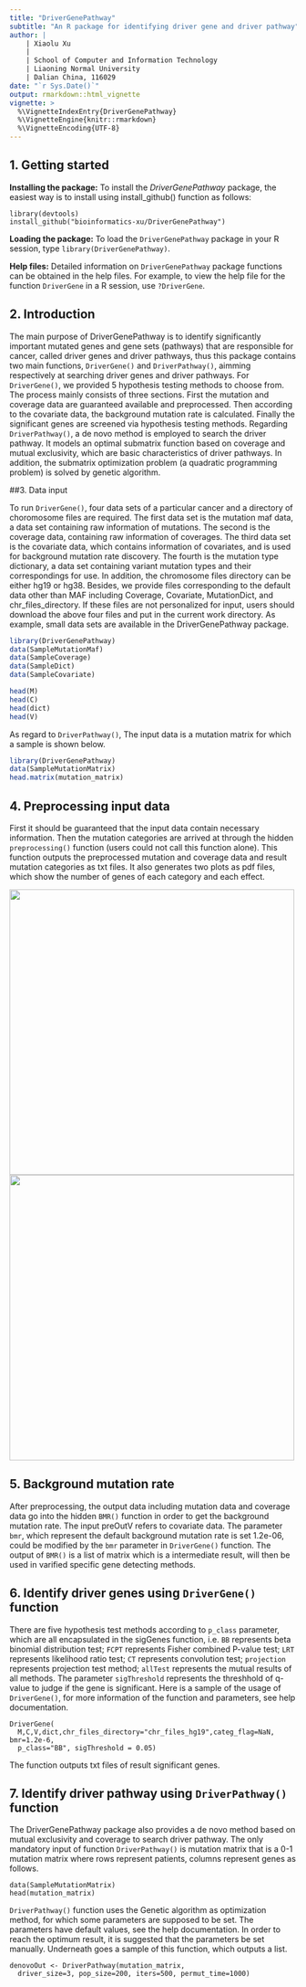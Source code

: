 ```yaml
---
title: "DriverGenePathway"
subtitle: "An R package for identifying driver gene and driver pathway"
author: |
    | Xiaolu Xu
    |
    | School of Computer and Information Technology
    | Liaoning Normal University
    | Dalian China, 116029
date: "`r Sys.Date()`"
output: rmarkdown::html_vignette
vignette: >
  %\VignetteIndexEntry{DriverGenePathway}
  %\VignetteEngine{knitr::rmarkdown}
  %\VignetteEncoding{UTF-8}
---
```



## 1. Getting started

__Installing the package:__ To install the _DriverGenePathway_ package,  the easiest way is to install using install_github() function as follows:

```{}
library(devtools)
install_github("bioinformatics-xu/DriverGenePathway")
```
__Loading the package:__ To load the `DriverGenePathway` package in your R session, type `library(DriverGenePathway)`.

__Help files:__  Detailed information on `DriverGenePathway` package functions can be obtained in the help files. For example, to view the help file for the function `DriverGene` in a R session, use `?DriverGene`.

## 2. Introduction

The main purpose of DriverGenePathway is to identify significantly important mutated genes and gene sets (pathways) that are responsible for cancer, called driver genes and driver pathways, thus this package contains two main functions, `DriverGene()` and `DriverPathway()`, aimming respectively at searching driver genes and driver pathways. For `DriverGene()`, we provided 5 hypothesis testing methods to choose from. The process mainly consists of three sections. First the mutation and coverage data are guaranteed available and preprocessed. Then according to the covariate data, the background mutation rate is calculated. Finally the significant genes are screened via hypothesis testing methods. Regarding `DriverPathway()`, a de novo method is employed to search the driver pathway. It models an optimal submatrix function based on coverage and mutual exclusivity, which are basic characteristics of driver pathways. In addition, the submatrix optimization problem (a quadratic programming problem) is solved by genetic algorithm. 

##3. Data input

To run `DriverGene()`, four data sets of a particular cancer and a directory of choromosome files are required. The first data set is the mutation maf data, a data set containing raw information of mutations. The second is the coverage data, containing raw information of coverages. The third data set is the covariate data, which contains information of covariates, and is used for background mutation rate discovery. The fourth is the mutation type dictionary, a data set containing variant mutation types and their correspondings for use. In addition, the chromosome files directory can be either hg19 or hg38. Besides, we provide files corresponding to the default data other than MAF including Coverage, Covariate, MutationDict, and chr_files_directory. If these files are not personalized for input, users should download the above four files and put in the current work directory. As example, small data sets are available in the DriverGenePathway package.

```r
library(DriverGenePathway)
data(SampleMutationMaf)
data(SampleCoverage)
data(SampleDict)
data(SampleCovariate)

head(M)
head(C)
head(dict)
head(V)

```

As regard to `DriverPathway()`, The input data is a mutation matrix for which a sample is shown below. 

```r
library(DriverGenePathway)
data(SampleMutationMatrix)
head.matrix(mutation_matrix)
```

## 4. Preprocessing input data

First it should be guaranteed that the input data contain necessary information. Then the mutation categories are arrived at through the hidden `preprocessing()` function (users could not call this function alone). This function outputs the preprocessed mutation and coverage data and result mutation categories as txt files. It also generates two plots as pdf files, which show the number of genes of each category and each effect.

<img src="CategoryPlot.pdf" width="500">
<img src="EffectPlot.pdf" width="500">

## 5. Background mutation rate

After preprocessing, the output data including mutation data and coverage data go into the hidden `BMR()` function in order to get the background mutation rate. The input preOutV refers to covariate data. The parameter `bmr`, which represent the default background mutation rate is set 1.2e-06, could be modified by the `bmr` parameter in `DriverGene()` function. The output of `BMR()` is a list of matrix which is a intermediate result, will then be used in varified specific gene detecting methods.

## 6. Identify driver genes using `DriverGene()` function

There are five hypothesis test methods according to `p_class` parameter, which are all encapsulated in the sigGenes function, i.e. `BB` represents beta binomial distribution test; `FCPT` represents Fisher combined P-value test; `LRT` represents likelihood ratio test; `CT` represents convolution test; `projection` represents projection test method; `allTest` represents the mutual results of all methods. The parameter `sigThreshold` represents the threshhold of q-value to judge if the gene is significant. Here is a sample of the usage of `DriverGene()`, for more information of the function and parameters, see help documentation.

```{}
DriverGene(
  M,C,V,dict,chr_files_directory="chr_files_hg19",categ_flag=NaN, bmr=1.2e-6,
  p_class="BB", sigThreshold = 0.05)
```
The function outputs txt files of result significant genes.

## 7. Identify driver pathway using `DriverPathway()` function

The DriverGenePathway package also provides a de novo method based on mutual exclusivity and coverage to search driver pathway. The only mandatory input of function `DriverPathway()` is mutation matrix that is a 0-1 mutation matrix where rows represent patients, columns represent genes as follows. 

```{}
data(SampleMutationMatrix)
head(mutation_matrix)
```
`DriverPathway()` function uses the Genetic algorithm as optimization method, for which some parameters are supposed to be set. The parameters have default values, see the help documentation. In order to reach the optimum result, it is suggested that the parameters be set manually. Underneath goes a sample of this function, which outputs a list.

```{}
denovoOut <- DriverPathway(mutation_matrix,
  driver_size=3, pop_size=200, iters=500, permut_time=1000)
```
